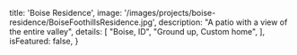 
  title: 'Boise Residence',
  image: '/images/projects/boise-residence/BoiseFoothillsResidence.jpg',
  description: "A patio with a view of the entire valley",
  details: [
    "Boise, ID",
    "Ground up, Custom home",
  ],
  isFeatured: false,
}
